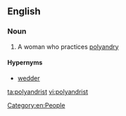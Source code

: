 ==English==

===Noun===
{{en-noun}}

# A woman who practices [[polyandry]]

====Hypernyms====
*[[wedder]]

[[Category:en:People]]

[[ta:polyandrist]]
[[vi:polyandrist]]